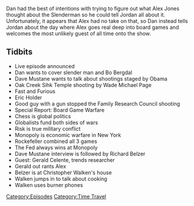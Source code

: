 {{DEFAULTSORT:
    #_EPISODE_0119:August 16, 2012
}}{{Episode
    | title           = August 16, 2012
    | caption         = [https://knowledgefight.libsyn.com/knowledge-fight-aug-16-2012 Listen to this episode on Libsyn]
    | episodeNumber   = 119
    | length          = 01:13:41
    | airDate         = January 15, 2018
    | coverageDate    = August 16, 2012
    | episodeType     = [[:Category:Time Travel|Time Travel]]
    | appearance      = [[Dave Mustane]], [[Wade Michael Page]], [[Eric Holder]], [[Rockefeller]], [[Richard Belzer]], [[Gerald Celente]], [[Christopher Walken]]
    | previousEpisode = [[118: January 10-11, 2018]]
    | nextEpisode     = [[120: January 27, 2016]]
}}

{{Stub}}

Dan had the best of intentions with trying to figure out what Alex Jones thought about the Slenderman so he could tell Jordan all about it. Unfortunately, it appears that Alex had no take on that, so Dan instead tells Jordan about the day where Alex goes real deep into board games and welcomes the most unlikely guest of all time onto the show.

==Tidbits==

*Live episode announced
*Dan wants to cover slender man and Bo Bergdal
*Dave Mustane wants to talk about shootings staged by Obama
*Oak Creek Sihk Temple shooting by Wade Michael Page
*Fast and Furious
*Eric Holder
*Good guy with a gun stopped the Family Research Council shooting
*Special Report: Board Game Warfare
*Chess is global politics
*Globalists fund both sides of wars
*Risk is true military conflict
*Monopoly is economic warfare in New York
*Rockefeller combined all 3 games
*The Fed always wins at Monopoly
*Dave Mustane interview is followed by Richard Belzer
*Guest: Gerald Celente, trends researcher
*Gerald out rants Alex
*Belzer is at Christopher Walken's house
*Walken jumps in to talk about cooking
*Walken uses burner phones

[[Category:Episodes]]
[[Category:Time Travel]]
